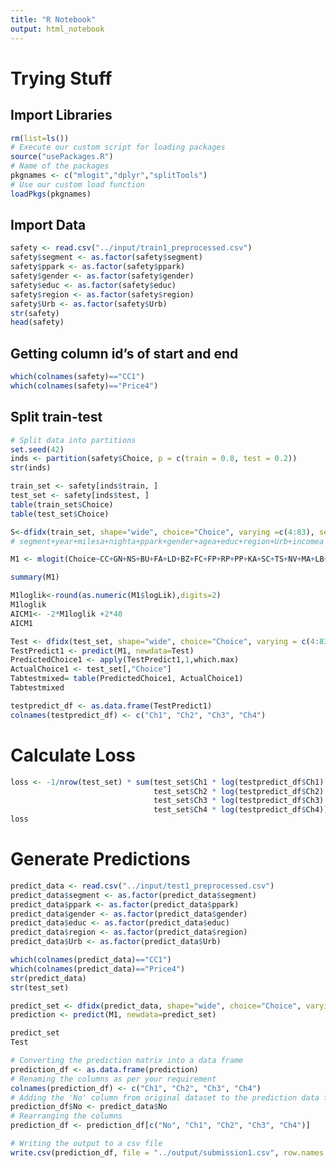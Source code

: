```yaml
---
title: "R Notebook"
output: html_notebook
---
```


# Trying Stuff
## Import Libraries
```r
rm(list=ls())
# Execute our custom script for loading packages
source("usePackages.R")
# Name of the packages 
pkgnames <- c("mlogit","dplyr","splitTools")
# Use our custom load function
loadPkgs(pkgnames)
```

## Import Data
```r
safety <- read.csv("../input/train1_preprocessed.csv")
safety$segment <- as.factor(safety$segment)
safety$ppark <- as.factor(safety$ppark)
safety$gender <- as.factor(safety$gender)
safety$educ <- as.factor(safety$educ)
safety$region <- as.factor(safety$region)
safety$Urb <- as.factor(safety$Urb)
str(safety)
head(safety)
```
## Getting column id's of start and end
```r
which(colnames(safety)=="CC1")
which(colnames(safety)=="Price4")
```

## Split train-test
```r
# Split data into partitions
set.seed(42)
inds <- partition(safety$Choice, p = c(train = 0.8, test = 0.2))
str(inds)
```

```r
train_set <- safety[inds$train, ]
test_set <- safety[inds$test, ]
table(train_set$Choice)
table(test_set$Choice)
```

```r
S<-dfidx(train_set, shape="wide", choice="Choice", varying =c(4:83), sep="",idx = list(c("No", "Case")))
# segment+year+milesa+nighta+ppark+gender+agea+educ+region+Urb+incomea
```

```r
M1 <- mlogit(Choice~CC+GN+NS+BU+FA+LD+BZ+FC+FP+RP+PP+KA+SC+TS+NV+MA+LB+AF+HU+Price-1 | segment+ppark+gender+educ+region+Urb, data=S, rpar=c(CC='n', GN='n', NS='n', BU='n',FA='n',LD='n',BZ='n',FC='n',FP='n',RP='n',PP='n',KA='n',SC='n',TS='n',NV='n',MA='n',LB='n',AF='n',HU='n',Price='n'), panel = TRUE, print.level=TRUE)
```

```r
summary(M1)
```

```r
M1loglik<-round(as.numeric(M1$logLik),digits=2)
M1loglik
AICM1<- -2*M1loglik +2*40
AICM1
```


```r
Test <- dfidx(test_set, shape="wide", choice="Choice", varying = c(4:83), sep="",idx = list(c("No", "Case")))
TestPredict1 <- predict(M1, newdata=Test)
PredictedChoice1 <- apply(TestPredict1,1,which.max)
ActualChoice1 <- test_set[,"Choice"]
Tabtestmixed= table(PredictedChoice1, ActualChoice1)
Tabtestmixed
```

```r
testpredict_df <- as.data.frame(TestPredict1)
colnames(testpredict_df) <- c("Ch1", "Ch2", "Ch3", "Ch4")
```

# Calculate Loss
```r
loss <- -1/nrow(test_set) * sum(test_set$Ch1 * log(testpredict_df$Ch1) +
                                test_set$Ch2 * log(testpredict_df$Ch2) +
                                test_set$Ch3 * log(testpredict_df$Ch3) +
                                test_set$Ch4 * log(testpredict_df$Ch4))
loss
```

# Generate Predictions
```r
predict_data <- read.csv("../input/test1_preprocessed.csv")
predict_data$segment <- as.factor(predict_data$segment)
predict_data$ppark <- as.factor(predict_data$ppark)
predict_data$gender <- as.factor(predict_data$gender)
predict_data$educ <- as.factor(predict_data$educ)
predict_data$region <- as.factor(predict_data$region)
predict_data$Urb <- as.factor(predict_data$Urb)

which(colnames(predict_data)=="CC1")
which(colnames(predict_data)=="Price4")
str(predict_data)
str(test_set)
```


```r
predict_set <- dfidx(predict_data, shape="wide", choice="Choice", varying = c(4:83), sep="",idx = list(c("No", "Case")))
prediction <- predict(M1, newdata=predict_set)
```

```r
predict_set
Test
```

```r
# Converting the prediction matrix into a data frame
prediction_df <- as.data.frame(prediction)
# Renaming the columns as per your requirement
colnames(prediction_df) <- c("Ch1", "Ch2", "Ch3", "Ch4")
# Adding the 'No' column from original dataset to the prediction data frame
prediction_df$No <- predict_data$No
# Rearranging the columns
prediction_df <- prediction_df[c("No", "Ch1", "Ch2", "Ch3", "Ch4")]

# Writing the output to a csv file
write.csv(prediction_df, file = "../output/submission1.csv", row.names = FALSE)
```


